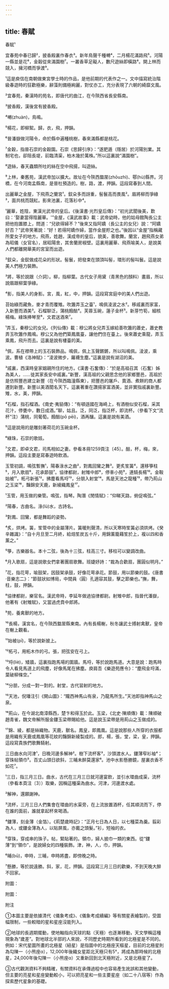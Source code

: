 ```yaml
---
---
---
```

title: 春賦
---




春賦¹

宜春苑中春已歸²，披香殿裏作春衣³。新年鳥聲千種囀⁴，二月楊花滿路飛⁵。河陽一縣並是花⁶，金穀從來滿園樹⁷。一叢香草足礙人，數尺遊絲即橫路⁸。開上林而競入，擁河橋而爭渡⁹。

¹這是庾信在南朝做東宮學士時的作品，是他前期的代表作之一。文中描寫統治階級春遊時的狂歡極樂，辭藻則備極絢麗，對仗亦工，充分表現了六朝的綺靡文風。

²宜春苑，秦漢時的苑名，即唐代的曲江，在今陝西省長安縣南。

³披香殿，漢後宮有披香殿。

⁴囀(zhuàn)，鳥鳴。

⁵楊花，即柳絮。歸，衣，飛，押韻。

⁶晉潘嶽做河陽令，命於縣中遍種桃樹，春來滿縣都是桃花。

⁷金穀，指晉石崇的金穀園。石崇《思歸引序》：“遂肥遁（隱居）於河陽別業。其制宅也，卻阻長堤，前臨清渠，柏木幾於萬株。”所以這裏說“滿園樹”。

⁸遊絲，春天蟲類所吐的絲在空中飛揚，叫遊絲。

⁹上林，秦舊苑，漢武帝加以擴大。故址在今陝西盩厔(zhōuzhì)、鄠(hù)縣界。河橋，在今河南孟縣南，是晉杜預造的。樹，路，渡，押韻。這段寫春到人間。

出麗華之金屋，下飛燕之蘭宮¹。釵朵多而訝重，髻鬟高而畏風²。眉將柳而爭綠³，面共桃而競紅。影來池裏，花落衫中⁴。

¹麗華，姓陰，東漢光武帝的皇后。《後漢書·光烈皇后傳》：“初光武聞後美，歎曰：'娶妻當得陰麗華。'”金屋，《漢武故事》載：武帝幼時，他的姑母館陶長公主把他抱置膝上，問道：“兒欲得婦不？”後來又指阿嬌（長公主的女兒）說：“阿嬌好否？”武帝笑著說：“好！若得阿嬌作婦，當作金屋貯之也。”後因以“金屋”指稱藏所愛女子的地方。飛燕，姓趙，漢成帝的皇后，貌美，善歌舞。蘭宮，趙飛燕女弟為昭儀（女官名），居昭陽舍，其舍蘭房椒壁。這裏用麗華、飛燕喻美人，是說美人們都離開華美的宮室而出遊。

²釵朵，金釵做成花朵的形狀。髻鬟，把發束在頭頂叫髻，環形的髻叫鬟。這是說美人們極力裝飾。

³將，等於說跟（介詞）。柳，指柳葉。古代女子用黛（青黑色的顏料）畫眉，所以說眉跟柳葉爭綠。

⁴影，指美人的身影。宮，風，紅，中，押韻。這段寫宮庭中的美人們出遊。

苔始綠而藏魚，麥才青而覆雉。吹簫弄玉之臺¹，鳴佩淩波之水²。移戚裏而家富，入新豐而酒美³。石榴聊泛，蒲桃醱醅⁴。芙蓉玉碗，蓮子金杯⁵。新芽竹筍，細核楊梅。綠珠捧琴至⁶，文君送酒來⁷。

¹弄玉，秦穆公的女兒。《列仙傳》載：穆公將女兒弄玉嫁給善吹簫的蕭史，蕭史教弄玉吹簫作鳳鳴。穆公又為他們築鳳凰臺，讓他們住在臺上。後來蕭史乘龍，弄玉乘鳳，飛升而去。這裏是說有樓臺的美。

²佩，系在襟帶上的玉石裝飾品。鳴佩，佩上玉聲鏘鏘，所以叫鳴佩。淩波，乘波。曹植《洛神賦》：“淩波微步，羅襪生塵。”這裏是說有湖沼的美。

³戚裏，西漢時皇家姻親所住的地方。《漢書·石奮傳》：“於是高祖召其（石奮）姊為美人，……徙其家長安中戚裏。”新豐，漢高祖的父親思念他的家鄉豐邑，高祖於是仿照豐邑建立新豐（在今陝西臨潼縣東），把豐邑的屠戶、賣酒、煮餅的商人都遷到新豐。新豐以美酒聞名天下。這裏著重在讚揚家富酒美，並非實指戚裏新豐。雉，水，美，押韻。

⁴石榴，指石榴酒。《南史·夷貊傳》：“有頓遜國在海崎上，有酒樹似安石榴，采其花汁，停甕中，數日成酒。”聊，姑且。泛，同泛，指泛杯，即流杯。（參看下文“流杯”注）蒲桃，同葡萄。醱醅(pō pēi)，酒再釀。這裏是說有美酒。

⁵這是說用的是雕刻著荷花的玉碗金杯。

⁶綠珠，石崇的歌妓。

⁷文君，即卓文君，司馬相如之妻。參看本冊1259頁注〔45〕。醅，杯，梅，來，押韻。這段主要是寫春遊時飲酒。

玉管初調，鳴弦暫撫¹，陽春淥水之曲²，對鳳回鸞之舞³。更炙笙簧⁴，還移箏柱⁵，月入歌扇⁶，花承節鼓⁷。協律都尉，射雉中郎⁸，停車小苑⁹，連騎長楊¹⁰。金鞍始被¹¹，柘弓新張¹²。拂塵看馬埒¹³，分朋入射堂¹⁴。馬是天池之龍種¹⁵，帶乃荊山之玉梁¹⁶，豔錦安天鹿，新綾織鳳皇¹⁷。

¹玉管，用玉做的樂管。鳴弦，指琴。陶潛《閒情賦》：“仰睇天路，俯促鳴弦。”

²陽春，古曲名。淥(lù)水，古詩名。

³對鳳、回鸞，都是舞蹈的姿勢。

⁴炙，烘烤。簧，笙管中的金屬薄片。簧暖則聲清，所以天寒時笙簧必須烘烤。《癸辛雜識》：“自十月旦至二月終，給焙笙炭五十斤，用錦薰籠藉笙於上，複以四和香薰之。”

⁵箏，古樂器名。本十二弦，後為十三弦，柱高三寸。移柱可以變調改曲。

⁶月入歌扇，這是說歌女們拿著團扇歌舞。班婕妤詩：“裁為合歡扇，團圓似明月。”

⁷花，指花萼，喻鼓架，因鼓架承鼓，好像花萼承花。節鼓，用以節樂的鼓。《唐書·音樂志二》：“節鼓狀如博局，中間員（圓）孔適容其鼓，擊之節樂也。”撫，舞，柱，鼓，押韻。

⁸協律都尉，樂官名。漢武帝時，李延年做過協律都尉。射雉中郎，指晉代潘嶽，他著有《射雉賦》，又當過虎賁中郎將。

⁹苑，養禽獸的地方。

¹⁰長楊，漢宮名，在今陝西盩厔縣東南。內有長楊榭，秋冬讓武士搏射禽獸，皇帝在榭上觀看。

¹¹始被(pī)，等於說新披上。

¹²柘弓，用柘木作的弓。張，把弦安在弓上。

¹³埒(liè)，矮牆，這裏指跑馬場的圍牆。馬埒，等於說跑馬道。大意是說：跑馬時令人看見馬道上的飛塵，好像馬尾在拂塵。庾肩吾《樂遊苑應令》：“塵飛金埒滿，葉破柳條空。”

¹⁴分朋，分成一對一對的。射堂，古代習射的地方。

¹⁵天池，倪璠注引《開山圖》：“隴西神馬山有泉，乃龍馬所生。”天池即指神馬山之泉。

¹⁶荊山，在今湖北南漳縣西，楚卞和得玉於此。玉梁，《北史·陳順傳》載：陳順破趙青雀，魏文帝解所服金鏤玉梁帶賜給他。這是說玉梁帶是用荊山之玉做成的。

¹⁷錦、綾，都是絲織物。天鹿，獸名。鳳皇，即鳳凰。這是說那些人所穿的衣服都是用織有天鹿或鳳凰等花紋的豔錦新綾製成的。郎，楊，張，堂，梁，皇，押韻。這段寫貴族們歌舞騎射。

三日曲水向河津¹，日晚河邊多解神²。樹下流杯客³，沙頭渡水人。鏤薄窄衫袖⁴；穿珠帖領巾⁵。百丈山頭日欲斜，三晡未醉莫還家⁶。池中水影懸勝鏡，屋裏衣香不如花⁷。

¹三日，指三月三日。曲水，古代在三月三日就河邊宴飲，並引水環曲成渠，流杯（參看本頁注〔3〕）取樂，因稱這種渠為曲水。河津，河邊渡水處。

²解神，還願謝神。

³流杯，三月三日人們集會在環曲的水渠旁，在上流放置酒杯，任其順流而下，停在誰的面前，誰就拿起杯來喝酒。

⁴鏤薄，刻金薄（金箔）。《荊楚歲時記》：“正月七日為人日，以七種菜為羹。翦彩為人，或鏤金薄為人，以貼屏風，亦戴之頭髮。”衫，短袖的衣。

⁵穿珠，穿成串的珠子。帖，緊貼著的。領巾，婦人披巾一類的東西。從“鏤薄”到“領巾”，是說婦女的四種裝飾。津，神，人，巾，押韻。

⁶晡(bū)，申時，三晡，申時將盡，即傍晚之時。

⁷懸勝，等於說遠勝。斜，家，花，押韻。這段寫三月三日的歡樂，不到天晚大醉不回家。

附圖：

附圖：

附注

①本圖主要是依據清代《儀象考成》、《儀象考成續編》等有關星表繪製的，受圖幅限制，一些較暗的星和星座沒能列入。

②地球的長週期擺動，使地軸指向天球的點（天極）也逐漸移動，天文學稱這種現象為“歲差”。對地球北半部的人來說，不同歷史時期所看到的北極星是不同的。例如：宋代星圖所畫的北極星（紐星）是指圖中的北極座天樞星，目前的北極星則為勾陳一（小熊座α），12,000年後織女星距北天極只有5°，將成為那時候的北極星，24,000年後勾陳一（小熊座α）又重新回到北天極附近，又是北極星了。

③古代觀測資料不夠精確，有關資料在承傳過程中也容易產生訛誤和其他變動，但主要的亮星和星座變動較小，可以把亮星和一些主要星座（如二十八宿等）作為探索歷代星象的基礎。